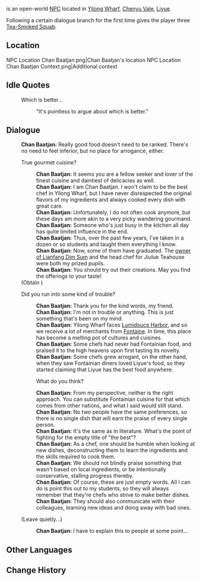 {{Meta
<!-- Remove this template after adding the missing info -->
|missing_NPC_profile  = yes
}}
{{Character Infobox
|type             = Open-World NPC
|image            = NPC Chan Baatjan.png
|realname         = <!-- Optional, if different from in-game name -->
|deceased         = <!-- Past (for deceased prior to events of the game) or free response -->
|region           = Liyue
|location         = Liyue
|affiliation      = 
|title            = Chef

|ancestry         = <!-- Clan/family -->
|father           = 
|mother           = 
|spouse           = 
|sibling          = 
|child            = 
|relative         = 

|voiceEN          = 
|voiceCN          = 
|voiceJP          = 
|voiceKR          = 
|dialoguereward   = {{Card|Tea-Smoked Squab|3}}
}}
{{Lang|'''Chan Baatjan'''|yue=陈八珍|yue_rm=Chan<sup>4</sup> Baat<sup>3</sup> Jan<sup>1</sup>}} is an open-world [[NPC]] located in [[Yilong Wharf]], [[Chenyu Vale]], [[Liyue]].

Following a certain dialogue branch for the first time gives the player three [[Tea-Smoked Squab]].

==Location==
<gallery>
NPC Location Chan Baatjan.png|Chan Baatjan's location
NPC Location Chan Baatjan Context.png|Additional context
</gallery>
<!--
==Profile==
Detailed story/lore information goes here.
''(To be added.)''

===Appearance===
Keep appearance section short and concise. Limit to 2 paragraphs with 3-4 sentences each.
''(To be added.)''

==Quests and Events==
{{Quests and Events}}
-->
==Idle Quotes==
{{Dialogue Start}}
: {{DIcon|Idle}} Which is better...
:: {{A|VO Chan Baatjan 01.ogg}} "It's pointless to argue about which is better."
{{Dialogue End}}

==Dialogue==
{{Dialogue Start}}
:'''Chan Baatjan:''' Really good food doesn't need to be ranked. There's no need to feel inferior, but no place for arrogance, either.
:{{DIcon|Reward}} True gourmet cuisine?
::'''Chan Baatjan:''' It seems you are a fellow seeker and lover of the finest cuisine and daintiest of delicacies as well.
::'''Chan Baatjan:''' I am Chan Baatjan. I won't claim to be the best chef in Yilong Wharf, but I have never disrespected the original flavors of my ingredients and always cooked every dish with great care.
::'''Chan Baatjan:''' Unfortunately, I do not often cook anymore, but these days am more akin to a very picky wandering gourmand.
::'''Chan Baatjan:''' Someone who's just busy in the kitchen all day has quite limited influence in the end.
::'''Chan Baatjan:''' Thus, over the past few years, I've taken in a dozen or so students and taught them everything I know.
::'''Chan Baatjan:''' Now, some of them have graduated. The [[Lianfang|owner of Lianfang Dim Sum]] and the head chef for Jiulue Teahouse were both my prized pupils.
::'''Chan Baatjan:''' You should try out their creations. May you find the offerings to your taste!
:;(Obtain {{Item|Tea-Smoked Squab|x=3}})
:{{DIcon}} Did you run into some kind of trouble?
::'''Chan Baatjan:''' Thank you for the kind words, my friend.
::'''Chan Baatjan:''' I'm not in trouble or anything. This is just something that's been on my mind.
::'''Chan Baatjan:''' Yilong Wharf faces [[Lumidouce Harbor]], and so we receive a lot of merchants from [[Fontaine]]. In time, this place has become a melting pot of cultures and cuisines.
::'''Chan Baatjan:''' Some chefs had never had Fontainian food, and praised it to the high heavens upon first tasting its novelty.
::'''Chan Baatjan:''' Some chefs grew arrogant, on the other hand, when they saw Fontainian diners loved Liyue's food, so they started claiming that Liyue has the best food anywhere.
::{{DIcon}} What do you think?
::'''Chan Baatjan:''' From my perspective, neither is the right approach. You can substitute Fontainian cuisine for that which comes from other nations, and what I said would still stand.
::'''Chan Baatjan:''' No two people have the same preferences, so there is no single dish that will earn the praise of every single person.
::'''Chan Baatjan:''' It's the same as in literature. What's the point of fighting for the empty title of "the best"?
::'''Chan Baatjan:''' As a chef, one should be humble when looking at new dishes, deconstructing them to learn the ingredients and the skills required to cook them.
::'''Chan Baatjan:''' We should not blindly praise something that wasn't based on local ingredients, or be intentionally conservative, stalling progress thereby.
::'''Chan Baatjan:''' Of course, these are just empty words. All I can do is point this out to my students, so they will always remember that they're chefs who strive to make better dishes.
::'''Chan Baatjan:''' They should also communicate with their colleagues, learning new ideas and doing away with bad ones.
:{{DIcon}} (Leave quietly...)
::'''Chan Baatjan:''' I have to explain this to people at some point...
{{Dialogue End}}
<!--
==Event Dialogue==
===Event Name===
{{Dialogue Start}}
:'''Chan Baatjan:'''
{{Dialogue End}}
-->
==Other Languages==
{{Other Languages|default_hidden=1
|en      = Chan Baatjan
|zhs     = 陈八珍
|zhs_rm  = Chén Bāzhēn
|zht     = 陳八珍
|zht_rm  = Chén Bāzhēn
|ja      = 陳八珍
|ja_rm   = Chin Hacchin{{Assumed}}
|ko      = {{tt|진< >팔진|陳八珍}}
|es      = Chan Baatsan
|fr      = Chan Baatjan
|ru      = Чан Баатьян
|th      = Chan Baatjan
|vi      = Chan Baatjan
|de      = Chan Baatjan
|id      = Chan Baatjan
|pt      = Chan Baatjan
|tr      = Chan Baatjan
|it      = Chan Baatjan
}}

==Change History==
{{Change History|4.4}}
<!--
==References==
{{Reflist}}
-->